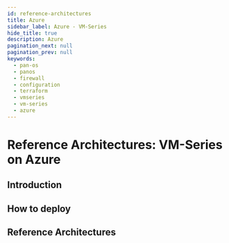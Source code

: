 ```yaml
---
id: reference-architectures
title: Azure
sidebar_label: Azure - VM-Series
hide_title: true
description: Azure
pagination_next: null
pagination_prev: null
keywords:
  - pan-os
  - panos
  - firewall
  - configuration
  - terraform
  - vmseries
  - vm-series
  - azure
---
```


# Reference Architectures: VM-Series on Azure

## Introduction


<ReferenceArchitectureIntro cloudname="Azure" />

## How to deploy


<ReferenceArchitectureInstructions cloudname="Azure" />

## Reference Architectures


<DocCardList />
